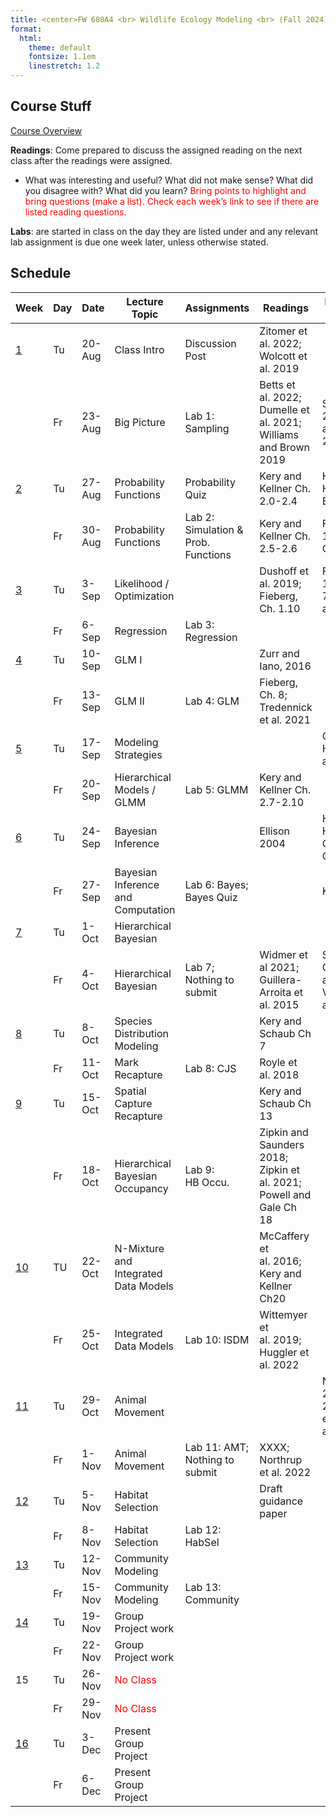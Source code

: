 ```yaml
---
title: <center>FW 680A4 <br> Wildlife Ecology Modeling <br> (Fall 2024)</center>
format:
  html: 
    theme: default
    fontsize: 1.1em
    linestretch: 1.2
---
```

## Course Stuff
```{=html}
<title>Schedule</title>
<style type="text/css">

code.r{
  font-size: 30px;
}
</style>

<a href="/FW680A4/CourseOverview.qmd">Course Overview</a></p>
```

**Readings**: Come prepared to discuss the assigned reading on the next class after the readings were assigned. 

- What was interesting and useful? What did not make sense? What did you disagree with? What did you learn? <span style="color:red">Bring points to highlight and bring questions (make a list). Check each week's link to see if there are listed reading questions.</span>

**Labs**: are started in class on the day they are listed under and any relevant lab assignment is due one week later, unless otherwise stated.

## Schedule 

Week                                  |	Day|	Date   | 	Lecture Topic                          | Assignments       |	   Readings                  |	Background Materials                           
--                                    | -- | --------  |---------------------                  | ----------------  |--------------------------     |------------------                                  
<a href="/FW680A4/week1.qmd">1</a>    | Tu | 20-Aug	 | Class Intro                             | Discussion Post   | Zitomer et al. 2022; Wolcott et al. 2019  |                                     
&nbsp;                                |	Fr | 23-Aug	 | Big Picture                             | Lab 1: Sampling   | Betts et al. 2022; Dumelle et al. 2021; Williams and Brown 2019 | Shmueli 2010; Arif and MacNeil 2022
<a href="/FW680A4/week2.qmd">2</a>    |	Tu | 27-Aug	 | Probability Functions                   | Probability Quiz  | Kery and Kellner Ch. 2.0-2.4          |   Hobbs and Hooten Ch.3; Bolker Ch. 4   
&nbsp;                                | Fr | 30-Aug	 | Probability Functions                   | Lab 2: Simulation & Prob. Functions   |   Kery and Kellner Ch. 2.5-2.6              | 	Fieberg Ch. 10; Bolker Ch. 6    
<a href="/FW680A4/week3.qmd">3</a>    |	Tu | 3-Sep	 | Likelihood / Optimization               |                   | Dushoff et al. 2019; Fieberg, Ch. 1.10    |  Fieberg Ch. 1; Bolker Ch. 7; Zurr et al. Ch. 2   
&nbsp;                                |	Fr | 6-Sep	 | Regression                              | Lab 3: Regression |                               |                                
<a href="/FW680A4/week4.qmd">4</a>    |	Tu | 10-Sep	 | GLM I                                   |                   | Zurr and Iano, 2016           |                                
&nbsp;                                |	Fr | 13-Sep	 | GLM II                                  | Lab 4: GLM        | Fieberg, Ch. 8; Tredennick et al. 2021  |                                
<a href="/FW680A4/week5.qmd">5</a>    |	Tu | 17-Sep	 | Modeling Strategies                     |                   |                               | Gelman and Hill Ch. 11 and 12              
&nbsp;                                |	Fr | 20-Sep	 | Hierarchical Models / GLMM              | Lab 5: GLMM       | Kery and Kellner Ch. 2.7-2.10 |                                
<a href="/FW680A4/week6.qmd">6</a>    |	Tu | 24-Sep	 | Bayesian Inference                      |                   | Ellison 2004                  | Hobbs and Hooten Ch.5.;Fieberg Ch. 11 & 12 
&nbsp;                                |	Fr | 27-Sep	 | Bayesian Inference and Computation      | Lab 6: Bayes; <br>Bayes Quiz  |                   |  Kurz, 2023                                
<a href="/FW680A4/week7.qmd">7</a>    |	Tu | 1-Oct	 | Hierarchical Bayesian                   |                   |                               |                                            
&nbsp;                                |	Fr | 4-Oct	 | Hierarchical Bayesian                   | Lab  7; <br>Nothing to submit | Widmer et al 2021; Guillera-Arroita et al. 2015 | Soley-Guardia et al. 2024; Valavi et al. 2021 
<a href="/FW680A4/week8.qmd">8</a>    |	Tu | 8-Oct	 | Species Distribution Modeling           |                   | Kery and Schaub Ch 7          |                                             			
&nbsp;                                |	Fr | 11-Oct	 | Mark Recapture                          | Lab 8: CJS        | Royle et al. 2018             |                                             			
<a href="/FW680A4/week9.qmd">9</a>    |	Tu | 15-Oct	 | Spatial Capture Recapture               |                   | Kery and Schaub Ch 13         |                                            
&nbsp;                                |	Fr | 18-Oct	 | Hierarchical Bayesian Occupancy         | Lab 9:<br>HB Occu.| Zipkin and Saunders 2018; Zipkin et al. 2021; Powell and Gale Ch 18  |
<a href="/FW680A4/week10.qmd">10</a>  | TU | 22-Oct  | N-Mixture and Integrated Data Models    |                   | McCaffery et al. 2016; Kery and Kellner Ch20         |                                               
&nbsp;                                | Fr | 25-Oct	 | Integrated Data Models                  | Lab 10: ISDM      | Wittemyer et al. 2019; Huggler et al. 2022                               	
<a href="/FW680A4/week11.qmd">11</a>  | Tu | 29-Oct	 | Animal Movement                         |                   |                               | Nathan et al 2008 and 2022; Signer et al 2018; and more  
&nbsp;                                | Fr | 1-Nov	 | Animal Movement                         | Lab 11: AMT; <br>Nothing to submit | XXXX; Northrup et al. 2022    |              
<a href="/FW680A4/week11.qmd">12</a>  | Tu | 5-Nov	 | Habitat Selection                       |                   | Draft guidance paper          |              
&nbsp;                                | Fr | 8-Nov	 | Habitat Selection                       | Lab 12: HabSel    |                               |              
<a href="/FW680A4/week11.qmd">13</a>  | Tu | 12-Nov	 | Community Modeling                      |                   |                               |              
&nbsp;                                | Fr | 15-Nov	 | Community Modeling                      | Lab 13: Community |                               |              
<a href="/FW680A4/week14.qmd">14</a>  | Tu | 19-Nov	 | Group Project work                      |                   |                               |              
&nbsp;                                | Fr | 22-Nov	 | Group Project work                      |                   |                               |              
15                                    | Tu | 26-Nov	 | <span style="color:red">No Class</span> |                   |                               |              
&nbsp;                                | Fr | 29-Nov	 | <span style="color:red">No Class</span> |                   |                               |              
<a href="/FW680A4/week16.qmd">16</a>  | Tu | 3-Dec	 | Present Group Project                   |                   |                               |              
&nbsp;                                | Fr | 6-Dec	 | Present Group Project                   |                   |                               |              
